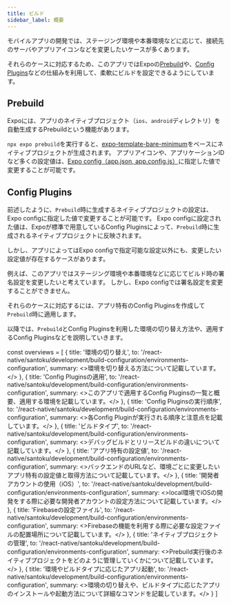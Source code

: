 ```yaml
---
title: ビルド
sidebar_label: 概要
---
```


モバイルアプリの開発では、ステージング環境や本番環境などに応じて、接続先のサーバやアプリアイコンなどを変更したいケースが多くあります。

それらのケースに対応するため、このアプリではExpoの[Prebuild](https://docs.expo.dev/workflow/prebuild/)や、[Config Plugins](https://docs.expo.dev/guides/config-plugins/)などの仕組みを利用して、柔軟にビルドを設定できるようにしています。

## Prebuild

Expoには、アプリのネイティブプロジェクト（`ios`、`android`ディレクトリ）を自動生成するPrebuildという機能があります。

`npx expo prebuild`を実行すると、[expo-template-bare-minimum](https://github.com/expo/expo/tree/main/templates/expo-template-bare-minimum)をベースにネイティブプロジェクトが生成されます。
アプリアイコンや、アプリケーションIDなど多くの設定値は、[Expo config（app.json, app.config.js）](https://docs.expo.dev/versions/latest/config/app/)に指定した値で変更することが可能です。

## Config Plugins

前述したように、`Prebuild`時に生成するネイティブプロジェクトの設定は、Expo configに指定した値で変更することが可能です。
Expo configに設定された値は、Expoが標準で用意しているConfig Pluginsによって、`Prebuild`時に生成されるネイティブプロジェクトに反映されます。

しかし、アプリによってはExpo configで指定可能な設定以外にも、変更したい設定値が存在するケースがあります。

例えば、このアプリではステージング環境や本番環境などに応じてビルド時の署名設定を変更したいと考えています。
しかし、Expo configでは署名設定を変更することができません。

それらのケースに対応するには、アプリ特有のConfig Pluginsを作成して`Prebuild`時に適用します。

以降では、`Prebuild`とConfig Pluginsを利用した環境の切り替え方法や、適用するConfig Pluginsなどを説明していきます。

<!-- textlint-disable ja-technical-writing/sentence-length,ja-technical-writing/max-comma,ja-spacing/ja-no-space-around-parentheses,jtf-style/3.3.かっこ類と隣接する文字の間のスペースの有無,ja-technical-writing/ja-no-mixed-period,ja-technical-writing/no-unmatched-pair -->

const overviews = [
{
title: '環境の切り替え',
to: '/react-native/santoku/development/build-configuration/environments-configuration',
summary: <>環境を切り替える方法について記載しています。</>
},
{
title: 'Config Pluginsの適用',
to: '/react-native/santoku/development/build-configuration/environments-configuration',
summary: <>このアプリで適用するConfig Pluginsの一覧と概要、適用する環境を記載しています。</>
},
{
title: 'Config Pluginsの実行順序',
to: '/react-native/santoku/development/build-configuration/environments-configuration',
summary: <>各Config Pluginが実行される順序と注意点を記載しています。</>
},
{
title: 'ビルドタイプ',
to: '/react-native/santoku/development/build-configuration/environments-configuration',
summary: <>デバッグビルドとリリースビルドの違いについて記載しています。</>
},
{
title: 'アプリ特有の設定値',
to: '/react-native/santoku/development/build-configuration/environments-configuration',
summary: <>バックエンドのURLなど、環境ごとに変更したいアプリ特有の設定値と取得方法について記載しています。</>
},
{
title: '開発者アカウントの使用（iOS）',
to: '/react-native/santoku/development/build-configuration/environments-configuration',
summary: <>local環境でiOSの開発をする際に必要な開発者アカウントの設定方法について記載しています。</>
},
{
title: 'Firebaseの設定ファイル',
to: '/react-native/santoku/development/build-configuration/environments-configuration',
summary: <>Firebaseの機能を利用する際に必要な設定ファイルの配置場所について記載しています。</>
},
{
title: 'ネイティブプロジェクトの管理',
to: '/react-native/santoku/development/build-configuration/environments-configuration',
summary: <>Prebuild実行後のネイティブプロジェクトをどのように管理していくかについて記載しています。</>
},
{
title: '環境やビルドタイプに応じたアプリ起動',
to: '/react-native/santoku/development/build-configuration/environments-configuration',
summary: <>環境の切り替えや、ビルドタイプに応じたアプリのインストールや起動方法について詳細なコマンドを記載しています。</>
}
]

<PageList overviews={overviews} colSize={12} />

<!-- textlint-enable ja-technical-writing/sentence-length,ja-technical-writing/max-comma,ja-spacing/ja-no-space-around-parentheses,jtf-style/3.3.かっこ類と隣接する文字の間のスペースの有無,ja-technical-writing/ja-no-mixed-period,ja-technical-writing/no-unmatched-pair -->
